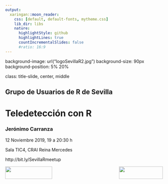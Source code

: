 ```yaml
---
output:
  xaringan::moon_reader:
    css: [default, default-fonts, mytheme.css]
    lib_dir: libs
    nature:
      highlightStyle: github
      highlightLines: true
      countIncrementalSlides: false
      #ratio: 16:9
---
```



background-image: url("logoSevillaR2.jpg")
background-size: 90px
background-position: 5% 20%

class: title-slide, center, middle



## Grupo de Usuarios de R de Sevilla


# Teledetección con R


### Jerónimo Carranza


12 Noviembre 2019, 19 a 20:30 h


Sala TIC4, CRAI Reina Mercedes


http://bit.ly/SevillaRmeetup



<img align="left" src="logoRConsortium.png" height="40" width="150"/>
<img align="right" src="logoDSC.png" height="40" width="140"/>



